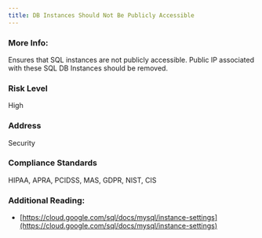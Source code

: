 ```yaml
---
title: DB Instances Should Not Be Publicly Accessible
---
```


### More Info:

Ensures that SQL instances are not publicly accessible. Public IP associated with these SQL DB Instances should be removed.

### Risk Level

High

### Address

Security

### Compliance Standards

HIPAA, APRA, PCIDSS, MAS, GDPR, NIST, CIS

### Additional Reading:

- [https://cloud.google.com/sql/docs/mysql/instance-settings](https://cloud.google.com/sql/docs/mysql/instance-settings)
